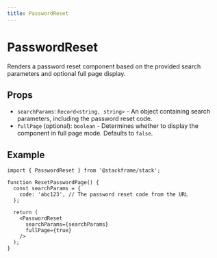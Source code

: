 ```yaml
---
title: PasswordReset
---
```


# PasswordReset

Renders a password reset component based on the provided search parameters and optional full page display.

## Props

- `searchParams`: `Record<string, string>` - An object containing search parameters, including the password reset code.
- `fullPage` (optional): `boolean` - Determines whether to display the component in full page mode. Defaults to `false`.

## Example

```tsx
import { PasswordReset } from '@stackframe/stack';

function ResetPasswordPage() {
  const searchParams = {
    code: 'abc123', // The password reset code from the URL
  };

  return (
    <PasswordReset
      searchParams={searchParams}
      fullPage={true}
    />
  );
}
```